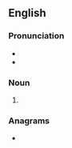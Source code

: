 {{also|Macs}}
==English==

===Pronunciation===
* {{IPA|en|/mæks/}}
* {{homophones|en|macks|max}}

===Noun===
{{head|en|noun form}}

# {{plural of|en|mac}}

===Anagrams===
* {{anagrams|en|a=acms|ACMs|CAMs|CASM|CSMA|M. A. Sc.|M.A.Sc.|MASc|SMAC|cams|masc|masc.|mcas|scam}}